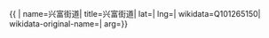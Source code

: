{{ {{{1|PRC admin/showdata}}}|
name=兴富街道|
title=兴富街道|
lat=|
lng=|
wikidata=Q101265150|
wikidata-original-name=|
arg={{{arg|}}}}}